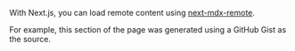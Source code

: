 With Next.js, you can load remote content using
[next-mdx-remote](https://github.com/hashicorp/next-mdx-remote).

For example, this section of the page was generated using a GitHub Gist as the source.
